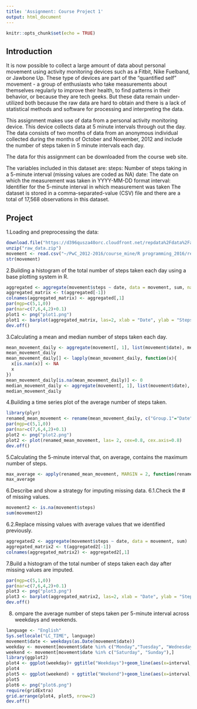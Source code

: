 ```yaml
---
title: 'Assignment: Course Project 1'
output: html_document
---
```


```r
knitr::opts_chunk$set(echo = TRUE)
```

## Introduction

It is now possible to collect a large amount of data about personal movement using activity monitoring devices such as a Fitbit, Nike Fuelband, or Jawbone Up. These type of devices are part of the "quantified self" movement - a group of enthusiasts who take measurements about themselves regularly to improve their health, to find patterns in their behavior, or because they are tech geeks. But these data remain under-utilized both because the raw data are hard to obtain and there is a lack of statistical methods and software for processing and interpreting the data.

This assignment makes use of data from a personal activity monitoring device. This device collects data at 5 minute intervals through out the day. The data consists of two months of data from an anonymous individual collected during the months of October and November, 2012 and include the number of steps taken in 5 minute intervals each day.

The data for this assignment can be downloaded from the course web site.

The variables included in this dataset are:
steps: Number of steps taking in a 5-minute interval (missing values are coded as NA)
date: The date on which the measurement was taken in YYYY-MM-DD format
interval: Identifier for the 5-minute interval in which measurement was taken
The dataset is stored in a comma-separated-value (CSV) file and there are a total of 17,568 observations in this dataset.

## Project

1.Loading and preprocessing the data: 

```r
download.file("https://d396qusza40orc.cloudfront.net/repdata%2Fdata%2Factivity.zip","raw_data.zip")
unzip("raw_data.zip")
movement <- read.csv("~/PwC_2012-2016/course_mine/R programming_2016/reproduciable research/week1/lecture/activity.csv")
str(movement)
```

2.Building a histogram of the total number of steps taken each day using a base plotting system in R.

```r
aggregated <- aggregate(movement$steps ~ date, data = movement, sum, na.rm=TRUE)
aggregated_matrix <- t(aggregated[-1])
colnames(aggregated_matrix) <- aggregated[,1]
par(mgp=c(5,1,0))
par(mar=c(7,6,4,2)+0.1)
plot1 <- png("plot1.png")
plot1 <- barplot(aggregated_matrix, las=2, xlab = "Date", ylab = "Steps", cex=0.8, cex.axis=0.8)
dev.off()
```

3.Calculating a mean and median number of steps taken each day.

```r
mean_movement_daily <- aggregate(movement[, 1], list(movement$date), mean, na.rm=TRUE)
mean_movement_daily
mean_movement_daily[] <- lapply(mean_movement_daily, function(x){ 
  x[is.nan(x)] <- NA 
  x 
})
mean_movement_daily[is.na(mean_movement_daily)] <- 0
median_movement_daily <- aggregate(movement[, 1], list(movement$date), median, na.rm=TRUE)
median_movement_daily
```

4.Building a time series plot of the average number of steps taken.

```r
library(plyr)
renamed_mean_movement <- rename(mean_movement_daily, c("Group.1"="Date", "x"="Average # of Steps"))
par(mgp=c(5,1,0))
par(mar=c(7,6,4,2)+0.1)
plot2 <- png("plot2.png")
plot2 <- plot(renamed_mean_movement, las= 2, cex=0.8, cex.axis=0.8) 
dev.off()
```

5.Calculating the 5-minute interval that, on average, contains the maximum number of steps.

```r
max_average <- apply(renamed_mean_movement, MARGIN = 2, function(renamed_mean_movement) max(renamed_mean_movement, na.rm=TRUE))
max_average
```

6.Describe and show a strategy for imputing missing data.
6.1.Check the # of missing values.

```r
movement2 <- is.na(movement$steps)
sum(movement2)
```

6.2.Replace missing values with average values that we identified previously.

```r
aggregated2 <- aggregate(movement$steps ~ date, data = movement, sum)
aggregated_matrix2 <- t(aggregated2[-1])
colnames(aggregated_matrix2) <- aggregated2[,1]
```

7.Build a histogram of the total number of steps taken each day after missing values are imputed.

```r
par(mgp=c(5,1,0))
par(mar=c(7,6,4,2)+0.1)
plot3 <- png("plot3.png")
plot3 <- barplot(aggregated_matrix2, las=2, xlab = "Date", ylab = "Steps", cex=0.8, cex.axis=0.8)
dev.off()
```

8. ompare the average number of steps taken per 5-minute interval across weekdays and weekends.
```r
language <- "English" 
Sys.setlocale("LC_TIME", language) 
movement$date <- weekdays(as.Date(movement$date))
weekday <- movement[movement$date %in% c("Monday","Tuesday", "Wednesday", "Thursday", "Friday"),]
weekend <- movement[movement$date %in% c("Saturday", "Sunday"),]
library(ggplot2)
plot4 <- ggplot(weekday)+ ggtitle("Weekdays")+geom_line(aes(x=interval, y=steps))
plot4
plot5 <- ggplot(weekend) + ggtitle("Weekend")+geom_line(aes(x=interval, y=steps))
plot5
plot6 <- png("plot6.png")
require(gridExtra)
grid.arrange(plot4, plot5, nrow=2)
dev.off()
```

